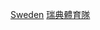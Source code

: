 {{Commons category|National sports teams of Sweden}}
[[Category:各國國家體育隊|Sweden]]
[[Category:瑞典體育隊|]]
